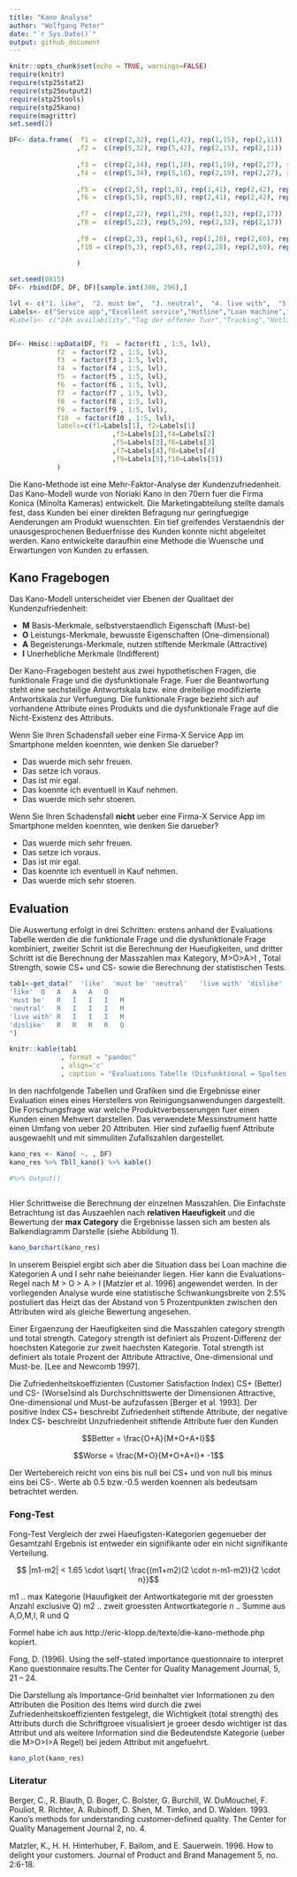 ```yaml
---
title: "Kano Analyse"
author: "Wolfgang Peter"
date: "`r Sys.Date()`"
output: github_document
---
```


```r
knitr::opts_chunk$set(echo = TRUE, warnings=FALSE)
require(knitr)
require(stp25stat2)
require(stp25output2)
require(stp25tools)
require(stp25kano)
require(magrittr)
set.seed(2)

```



```r
 
DF<- data.frame(  f1 =  c(rep(2,32), rep(1,42), rep(1,15), rep(2,11)) 
                 ,f2 =  c(rep(5,32), rep(5,42), rep(2,15), rep(2,11)) 
                 
                 ,f3 =  c(rep(2,34), rep(1,18), rep(1,19), rep(2,27), rep(2,1), rep(1,1)) 
                 ,f4 =  c(rep(5,34), rep(5,18), rep(2,19), rep(2,27), rep(1,1), rep(1,1)) 
                 
                 ,f5 =  c(rep(2,5), rep(1,8), rep(1,41), rep(2,42), rep(2,2), rep(1,2)) 
                 ,f6 =  c(rep(5,5), rep(5,8), rep(2,41), rep(2,42), rep(1,2), rep(1,2)) 
                 
                 ,f7 =  c(rep(2,22), rep(1,29), rep(1,32), rep(2,17)) 
                 ,f8 =  c(rep(5,22), rep(5,29), rep(2,32), rep(2,17)) 
                 
                 ,f9 =  c(rep(2,3), rep(1,6), rep(1,28), rep(2,60), rep(2,2), rep(1,1)) 
                 ,f10 = c(rep(5,3), rep(5,6), rep(2,28), rep(2,60), rep(1,2), rep(1,1)) 
                 
                 )

set.seed(0815)
DF<- rbind(DF, DF, DF)[sample.int(300, 296),]

lvl <- c("1. like",  "2. must be",  "3. neutral",  "4. live with",  "5. dislike")         
Labels<- c("Service app","Excellent service","Hotline","Loan machine","Ready-to-use return")
#Labels<- c("24h availability","Tag der offenen Tuer","Tracking","Hotline","Service App")


DF<- Hmisc::upData(DF, f1  = factor(f1 , 1:5, lvl), 
            f2  = factor(f2 , 1:5, lvl),
            f3  = factor(f3 , 1:5, lvl),
            f4  = factor(f4 , 1:5, lvl),
            f5  = factor(f5 , 1:5, lvl),
            f6  = factor(f6 , 1:5, lvl),
            f7  = factor(f7 , 1:5, lvl),
            f8  = factor(f8 , 1:5, lvl),
            f9  = factor(f9 , 1:5, lvl),
            f10  = factor(f10 , 1:5, lvl),
            labels=c(f1=Labels[1], f2=Labels[1]
                          ,f3=Labels[2],f4=Labels[2]
                          ,f5=Labels[3],f6=Labels[3]
                          ,f7=Labels[4],f8=Labels[4]
                          ,f9=Labels[5],f10=Labels[5])
            )

```

Die Kano-Methode ist eine Mehr-Faktor-Analyse der Kundenzufriedenheit.
Das Kano-Modell wurde von Noriaki Kano in den 70ern fuer die Firma Konica 
(Minolta Kameras) entwickelt. Die Marketingabteilung stellte damals fest, 
dass Kunden bei einer direkten Befragung nur geringfuegige Aenderungen am 
Produkt wuenschten. Ein tief greifendes Verstaendnis der unausgesprochenen 
Beduerfnisse des Kunden konnte nicht abgeleitet werden.
Kano entwickelte daraufhin eine Methode die Wuensche und Erwartungen 
von Kunden zu erfassen.




## Kano Fragebogen
Das Kano-Modell unterscheidet vier Ebenen der Qualitaet der Kundenzufriedenheit:

- **M** Basis-Merkmale, selbstverstaendlich Eigenschaft (Must-be)
- **O** Leistungs-Merkmale, bewusste Eigenschaften (One-dimensional)
- **A** Begeisterungs-Merkmale, nutzen stiftende Merkmale (Attractive)
- **I** Unerhebliche Merkmale (Indifferent) 
 

Der Kano-Fragebogen besteht aus zwei hypothetischen Fragen, 
die funktionale Frage und die dysfunktionale Frage. Fuer die 
Beantwortung steht eine sechsteilige Antwortskala bzw. eine 
dreiteilige modifizierte Antwortskala zur Verfuegung.
Die funktionale Frage bezieht sich auf vorhandene Attribute 
eines Produkts und die dysfunktionale Frage auf die Nicht-Existenz 
des Attributs.


Wenn Sie Ihren Schadensfall ueber eine Firma-X Service App im 
Smartphone melden koennten, wie denken Sie darueber?

  - Das wuerde mich sehr freuen.
  - Das setze ich voraus.
  - Das ist mir egal.
  - Das koennte ich eventuell in Kauf nehmen.
  - Das wuerde mich sehr stoeren.

Wenn Sie Ihren Schadensfall **nicht** ueber eine Firma-X Service 
App im Smartphone melden koennten, wie denken Sie darueber?

  - Das wuerde mich sehr freuen.
  - Das setze ich voraus.
  - Das ist mir egal.
  - Das koennte ich eventuell in Kauf nehmen.
  - Das wuerde mich sehr stoeren.



## Evaluation 
Die Auswertung erfolgt in drei Schritten: erstens anhand der Evaluations Tabelle 
werden die die funktionale Frage und die dysfunktionale Frage kombiniert, 
zweiter Schrit ist die Berechnung der Hueufigkeiten, und dritter Schritt ist 
die Berechnung der Masszahlen max Kategory, M>O>A>I , Total Strength, sowie 
CS+ und CS- sowie die Berechnung der statistischen Tests.

```r
 

tab1<-get_data("  'like'  'must be'	'neutral'	'live with'	'dislike'
'like'	Q	A	A	A	O
'must be'	R	I	I	I	M
'neutral'	R	I	I	I	M
'live with'	R	I	I	I	M
'dislike'	R	R	R	R	Q
")

knitr::kable(tab1
             , format = "pandoc"
             , align='c'
             , caption = "Evaluations Tabelle (Disfunktional = Spalten, Funktional = Zeilen)" )
```


In den nachfolgende Tabellen und Grafiken sind die Ergebnisse einer Evaluation eines eines Herstellers von Reinigungsanwendungen dargestellt. Die Forschungsfrage war welche Produktverbesserungen fuer einen Kunden einen Mehwert darstellen. Das verwendete Messinstrument hatte einen Umfang von ueber 20 Attributen. Hier sind zufaellig fuenf Attribute ausgewaehlt und mit simmuliten Zufallszahlen dargestellet.


```r
kano_res <- Kano( ~. , DF)
kano_res %>% Tbll_kano() %>% kable()

#%>% Output()
 
```

 


Hier Schrittweise die Berechnung der einzelnen Masszahlen.
Die Einfachste Betrachtung ist das Auszaehlen nach **relativen Haeufigkeit** und 
die Bewertung der **max Category** die Ergebnisse lassen sich am besten als Balkendiagramm Darstelle (siehe Abbildung 1).

 

 
```r
kano_barchart(kano_res)
```

In unserem Beispiel ergibt sich aber die Situation dass bei Loan machine die Kategorien A und I sehr nahe beieinander liegen. Hier kann die Evaluations-Regel nach M > O > A > I [Matzler et al. 1996] angewendet werden. In der vorliegenden Analyse wurde eine statistische Schwankungsbreite von 2.5% postuliert das Heizt das der Abstand von 5 Prozentpunkten zwischen den Attributen wird als gleiche Bewertung angesehen.

Einer Ergaenzung der Haeufigkeiten sind die Masszahlen category strength und total strength. Category strength ist definiert als Prozent-Differenz der hoechsten Kategorie zur zweit haechsten Kategorie. Total strength ist definiert als totale Prozent der Attribute Attractive, One-dimensional und Must-be. [Lee and Newcomb 1997].

Die Zufriedenheitskoeffizienten (Customer Satisfaction Index) CS+ (Better) und CS- (Worse)sind als Durchschnittswerte der Dimensionen Attractive, One-dimensional und Must-be aufzufassen [Berger et al. 1993]. Der positive Index CS+ beschreibt Zufriedenheit stiftende Attribute, der negative Index CS- beschreibt Unzufriedenheit stiftende Attribute fuer den Kunden

 
$$Better = \frac{O+A}{M+O+A+I}$$

$$Worse = \frac{M+O}{M+O+A+I}* -1$$

Der Wertebereich reicht von eins bis null bei CS+ und von null bis minus eins bei CS-. Werte ab 0.5 bzw.-0.5 werden koennen als bedeutsam betrachtet werden.




### Fong-Test
  Fong-Test Vergleich der zwei Haeufigsten-Kategorien gegenueber der Gesamtzahl 
  Ergebnis ist entweder ein signifikante oder ein nicht signifikante Verteilung.
  
  $$ |m1-m2|  < 1.65 \cdot \sqrt{ \frac{(m1+m2)(2 \cdot n-m1-m2)}{2 \cdot n}}$$
  
  m1 .. max Kategorie  (Hauufigkeit der Antwortkategorie mit der groessten Anzahl exclusive Q)
  m2 .. zweit groessten Antwortkategorie
  n .. Summe aus A,O,M,I, R und Q
  
  Formel habe ich aus http://eric-klopp.de/texte/die-kano-methode.php kopiert.
  
  Fong, D. (1996). Using the self-stated importance questionnaire to interpret Kano questionnaire results.The Center for Quality Management Journal, 5, 21 – 24.
  




 Die Darstellung als Importance-Grid beinhaltet  vier Informationen zu den
 Attributen die Position des Items wird durch die zwei 
 Zufriedenheitskoeffizienten festgelegt, die Wichtigkeit (total strength) 
 des Attributs durch die Schriftgroee visualisiert je groeer desdo wichtiger 
 ist das Attribut und als weitere Information sind die Bedeutendste Kategorie
 (ueber die M>O>I>A Regel) bei jedem Attribut mit angefuehrt.






```r

kano_plot(kano_res)

```



### Literatur

Berger, C., R. Blauth, D. Boger, C. Bolster, G. Burchill, W. DuMouchel,
F. Pouliot, R. Richter, A. Rubinoff, D. Shen, M. Timko, and D. Walden.
1993. Kano's methods for understanding customer-defined quality.
The Center for Quality Management Journal 2, no. 4.

Matzler, K., H. H. Hinterhuber, F. Bailom, and E. Sauerwein.
1996. How to delight your customers.  Journal of Product and
Brand Management 5, no. 2:6-18.


